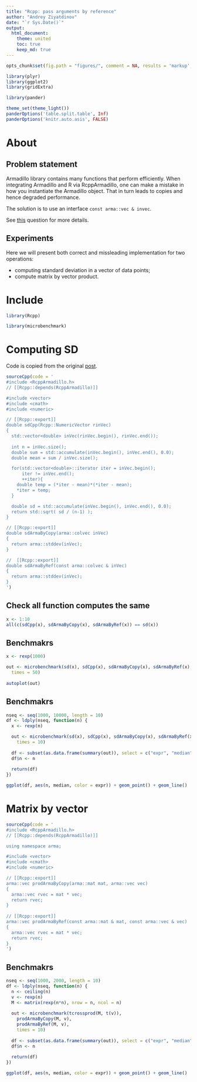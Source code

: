 ```yaml
---
title: "Rcpp: pass arguments by reference"
author: "Andrey Ziyatdinov"
date: "`r Sys.Date()`"
output:
  html_document:
    theme: united
    toc: true
    keep_md: true
---
```


```r
opts_chunk$set(fig.path = "figures/", comment = NA, results = 'markup', tidy = F, message = F, warning = F, echo = T, cache = T)
```

```r
library(plyr)
library(ggplot2)
library(gridExtra)

library(pander)
```

```r
theme_set(theme_light())
panderOptions('table.split.table', Inf)
panderOptions('knitr.auto.asis', FALSE)
```

# About

## Problem statement

Armadillo library contains many functions that perform efficiently.
When integrating Armadillo and R via RcppArmadillo,
one can make a  mistake in how you instantiate the Armadillo object.
That in turn leads to copies and hence degraded performance.

The solution is to use an interface `const arma::vec & invec`.

See [this](http://stackoverflow.com/questions/24253228/performance-of-r-statssd-vs-armastddev-vs-rcpp-implementation) 
question for more details.

## Experiments

Here we will present both correct and missleading implementation for two operations:

* computing standard deviation in a vector of data points;
* compute matrix by vector product.

# Include

```r
library(Rcpp)

library(microbenchmark)
```

# Computing SD

Code is copied from the original [post](http://stackoverflow.com/questions/24253228/performance-of-r-statssd-vs-armastddev-vs-rcpp-implementation).


```r
sourceCpp(code = '
#include <RcppArmadillo.h>
// [[Rcpp::depends(RcppArmadillo)]]  

#include <vector>
#include <cmath>
#include <numeric>

// [[Rcpp::export]]
double sdCpp(Rcpp::NumericVector rinVec) 
{
  std::vector<double> inVec(rinVec.begin(), rinVec.end());
  
  int n = inVec.size();
  double sum = std::accumulate(inVec.begin(), inVec.end(), 0.0);
  double mean = sum / inVec.size();

  for(std::vector<double>::iterator iter = inVec.begin();
      iter != inVec.end(); 
      ++iter){
    double temp = (*iter - mean)*(*iter - mean);
    *iter = temp;
  }

  double sd = std::accumulate(inVec.begin(), inVec.end(), 0.0);
  return std::sqrt( sd / (n-1) );
}

// [[Rcpp::export]]      
double sdArmaByCopy(arma::colvec inVec) 
{
  return arma::stddev(inVec);
}

//  [[Rcpp::export]]    
double sdArmaByRef(const arma::colvec & inVec) 
{ 
  return arma::stddev(inVec); 
}
')
```

## Check all function computes the same

```r
x <- 1:10
all(c(sdCpp(x), sdArmaByCopy(x), sdArmaByRef(x)) == sd(x))
```

## Benchmakrs

```r
x <- rexp(1000)

out <- microbenchmark(sd(x), sdCpp(x), sdArmaByCopy(x), sdArmaByRef(x),
  times = 50)
  
autoplot(out)
```

## Benchmakrs

```r
nseq <- seq(1000, 10000, length = 10)
df <- ldply(nseq, function(n) {
  x <- rexp(n)

  out <- microbenchmark(sd(x), sdCpp(x), sdArmaByCopy(x), sdArmaByRef(x),
    times = 10)
  
  df <- subset(as.data.frame(summary(out)), select = c("expr", "median"))
  df$n <- n
  
  return(df)
})  
```

```r
ggplot(df, aes(n, median, color = expr)) + geom_point() + geom_line()
```

# Matrix by vector

```r
sourceCpp(code = '
#include <RcppArmadillo.h>
// [[Rcpp::depends(RcppArmadillo)]]  

using namespace arma;

#include <vector>
#include <cmath>
#include <numeric>

// [[Rcpp::export]]      
arma::vec prodArmaByCopy(arma::mat mat, arma::vec vec) 
{
  arma::vec rvec = mat * vec;
  return rvec;
}
 
// [[Rcpp::export]]      
arma::vec prodArmaByRef(const arma::mat & mat, const arma::vec & vec) 
{
  arma::vec rvec = mat * vec;
  return rvec;
} 
')
```

## Benchmakrs

```r
nseq <- seq(1000, 2000, length = 10)
df <- ldply(nseq, function(n) {
  n <- ceiling(n)
  v <- rexp(n)
  M <- matrix(rexp(n*n), nrow = n, ncol = n)
  
  out <- microbenchmark(tcrossprod(M, t(v)), 
    prodArmaByCopy(M, v),
    prodArmaByRef(M, v),
    times = 10)
  
  df <- subset(as.data.frame(summary(out)), select = c("expr", "median"))
  df$n <- n
  
  return(df)
})  
```

```r
ggplot(df, aes(n, median, color = expr)) + geom_point() + geom_line()
```

